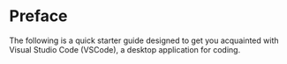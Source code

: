 # Preface {.unnumbered}

The following is a quick starter guide designed to get you acquainted with Visual Studio Code (VSCode), a desktop application for coding.
